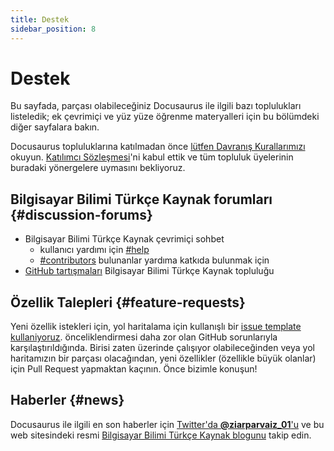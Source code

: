 ```yaml
---
title: Destek
sidebar_position: 8
---
```


# Destek

Bu sayfada, parçası olabileceğiniz Docusaurus ile ilgili bazı toplulukları listeledik; ek çevrimiçi ve yüz yüze öğrenme materyalleri için bu bölümdeki diğer sayfalara bakın.

Docusaurus topluluklarına katılmadan önce [lütfen Davranış Kurallarımızı](./Code-Of-Conduct) okuyun. [Katılımcı Sözleşmesi](https://www.contributor-covenant.org)'ni kabul ettik ve tüm topluluk üyelerinin buradaki yönergelere uymasını bekliyoruz.

## Bilgisayar Bilimi Türkçe Kaynak forumları {#discussion-forums}

- Bilgisayar Bilimi Türkçe Kaynak çevrimiçi sohbet
  - kullanıcı yardımı için [#help](XXXX)
  - [#contributors](xxxxxx) bulunanlar yardıma katkıda bulunmak için
- [GitHub tartışmaları](XXXXXXXX) Bilgisayar Bilimi Türkçe Kaynak topluluğu

## Özellik Talepleri {#feature-requests}

Yeni özellik istekleri için, yol haritalama için kullanışlı bir [issue template kullaniyoruz](https://github.com/Fire-Oceann/BB-TR-Kaynak/issues/new?assignees=&labels=%F0%9F%9A%80+feature&template=feature_request.yml&title=%5BFeature+Request%5D+%C3%96ZELL%C4%B0K_BA%C5%9ELI%C4%9EINIZI_BURADAN_DE%C4%9E%C4%B0%C5%9ET%C4%B0R%C4%B0N). önceliklendirmesi daha zor olan GitHub sorunlarıyla karşılaştırıldığında. Birisi zaten üzerinde çalışıyor olabileceğinden veya yol haritamızın bir parçası olacağından, yeni özellikler (özellikle büyük olanlar) için Pull Request yapmaktan kaçının. Önce bizimle konuşun!

## Haberler {#news}

Docusaurus ile ilgili en son haberler için [Twitter'da **@ziarparvaiz_01**'u](https://twitter.com/ziarparvaiz_01) ve bu web sitesindeki resmi [Bilgisayar Bilimi Türkçe Kaynak blogunu](../blog) takip edin.

